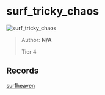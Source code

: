 
# surf_tricky_chaos

![surf_tricky_chaos](https://raw.githubusercontent.com/Sayt123/SurfMapPics/Maps-and-bonuses/csgo/surf_tricky_chaos.jpg)

> Author: **N/A**
>
> Tier 4

## Records

[surfheaven](https://surfheaven.eu/map/surf_tricky_chaos)
